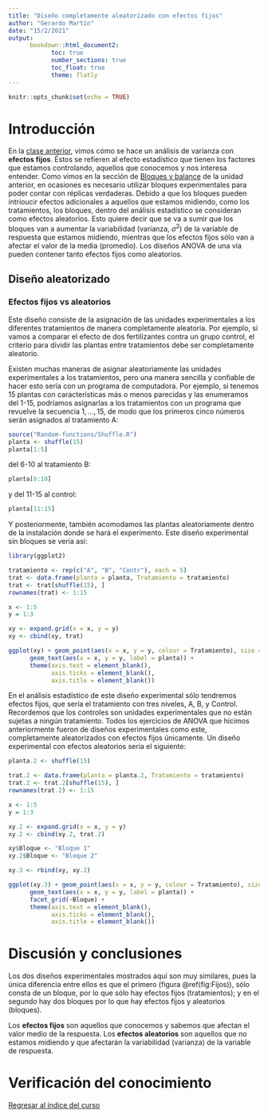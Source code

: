 ```yaml
---
title: "Diseño completamente aleatorizado con efectos fijos"
author: "Gerardo Martín"
date: "15/2/2021"
output: 
      bookdown::html_document2:
            toc: true 
            number_sections: true
            toc_float: true
            theme: flatly
---
```


```r
knitr::opts_chunk$set(echo = TRUE)
```

# Introducción

En la [clase anterior](ANOVA-I.html), vimos cómo se hace un análisis de varianza con **efectos fijos**. Éstos se refieren al efecto estadístico que tienen los factores que estamos controlando, aquellos que conocemos y nos interesa entender. Como vimos en la sección de [Bloques y balance](../Unidad 1-Introducción/Bloques-balance.html) de la unidad anterior, en ocasiones es necesario utilizar bloques experimentales para poder contar con réplicas verdaderas. Debido a que los bloques pueden intrioucir efectos adicionales a aquellos que estamos midiendo, como los tratamientos, los bloques, dentro del análisis estadístico se consideran como efectos aleatorios. Esto quiere decir que se va a sumir que los bloques van a aumentar la variabilidad (varianza, $\sigma^2$) de la variable de respuesta que estamos midiendo, mientras que los efectos fijos sólo van a afectar el valor de la media (promedio). Los diseños ANOVA de una vía pueden contener tanto efectos fijos como aleatorios.

## Diseño aleatorizado

### Efectos fijos vs aleatorios

Este diseño consiste de la asignación de las unidades experimentales a los diferentes tratamientos de manera completamente aleatoria. Por ejemplo, si vamos a comparar el efecto de dos fertilizantes contra un grupo control, el criterio para dividir las plantas entre tratamientos debe ser completamente aleatorio.

Existen muchas maneras de asignar aleatoriamente las unidades experimentales a los tratamientos, pero una manera sencilla y confiable de hacer esto sería con un programa de computadora. Por ejemplo, si tenemos 15 plantas con características más o menos parecidas y las enumeramos del 1-15, podríamos asignarlas a los tratamientos con un programa que revuelve la secuencia $1, \dots, 15$, de modo que los primeros cinco números serán asignados al tratamiento A:

```r
source("Random-functions/Shuffle.R")
planta <- shuffle(15)
planta[1:5]
```

del 6-10 al tratamiento B:

```r
planta[6:10]
```

y del 11-15 al control:

```r
planta[11:15]
```

Y posteriormente, también acomodamos las plantas aleatoriamente dentro de la instalación donde se hará el experimento. Este diseño experimental sin bloques se vería así:

```r
library(ggplot2)

tratamiento <- rep(c("A", "B", "Contr"), each = 5)
trat <- data.frame(planta = planta, Tratamiento = tratamiento)
trat <- trat[shuffle(15), ]
rownames(trat) <- 1:15

x <- 1:5
y = 1:3

xy <- expand.grid(x = x, y = y)
xy <- cbind(xy, trat)

ggplot(xy) + geom_point(aes(x = x, y = y, colour = Tratamiento), size = 8) + 
      geom_text(aes(x = x, y = y, label = planta)) +
      theme(axis.text = element_blank(),
            axis.ticks = element_blank(),
            axis.title = element_blank())
```
En el análisis estadístico de este diseño experimental sólo tendremos efectos fijos, que sería el tratamiento con tres niveles, A, B, y Control. Recordemos que los controles son unidades experimentales que no están sujetas a ningún tratamiento. Todos los ejercicios de ANOVA que hicimos anteriormente fueron de diseños experimentales como este, completamente aleatorizados con efectos fijos únicamente. Un diseño experimental con efectos aleatorios sería el siguiente:

```r

planta.2 <- shuffle(15)

trat.2 <- data.frame(planta = planta.2, Tratamiento = tratamiento)
trat.2 <- trat.2[shuffle(15), ]
rownames(trat.2) <- 1:15

x <- 1:5
y = 1:3

xy.2 <- expand.grid(x = x, y = y)
xy.2 <- cbind(xy.2, trat.2)

xy$Bloque <- "Bloque 1"
xy.2$Bloque <- "Bloque 2"

xy.3 <- rbind(xy, xy.2)

ggplot(xy.3) + geom_point(aes(x = x, y = y, colour = Tratamiento), size = 8) + 
      geom_text(aes(x = x, y = y, label = planta)) +
      facet_grid(~Bloque) +
      theme(axis.text = element_blank(),
            axis.ticks = element_blank(),
            axis.title = element_blank())
```
# Discusión y conclusiones

Los dos diseños experimentales mostrados aquí son muy similares, pues la única diferencia entre ellos es que el primero (figura \@ref(fig:Fijos)), sólo consta de un bloque, por lo que sólo hay efectos fijos (tratamientos); y en el segundo hay dos bloques por lo que hay efectos fijos y aleatorios (bloques).

Los **efectos fijos** son aquellos que conocemos y sabemos que afectan el valor medio de la respuesta. Los **efectos aleatorios** son aquellos que no estamos midiendo y que afectarán la variabilidad (varianza) de la variable de respuesta.

# Verificación del conocimiento





[Regresar al índice del curso](../index.html)
